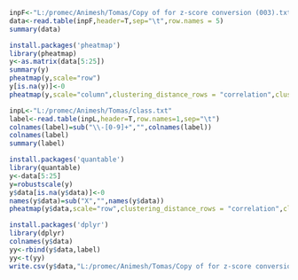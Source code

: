 ```r
inpF<-"L:/promec/Animesh/Tomas/Copy of for z-score conversion (003).txt"
data<-read.table(inpF,header=T,sep="\t",row.names = 5)
summary(data)
```

```r
install.packages('pheatmap')
library(pheatmap)
y<-as.matrix(data[5:25])
summary(y)
pheatmap(y,scale="row")
y[is.na(y)]<-0
pheatmap(y,scale="column",clustering_distance_rows = "correlation",clustering_distance_cols = "correlation")
```

```r
inpL<-"L:/promec/Animesh/Tomas/class.txt"
label<-read.table(inpL,header=T,row.names=1,sep="\t")
colnames(label)=sub("\\-[0-9]+","",colnames(label))
colnames(label)
summary(label)
```

```r
install.packages('quantable')
library(quantable)
y<-data[5:25]
y=robustscale(y)
y$data[is.na(y$data)]<-0
names(y$data)=sub("X","",names(y$data))
pheatmap(y$data,scale="row",clustering_distance_rows = "correlation",clustering_distance_cols = "correlation",fontsize_row=6)
```


```r
install.packages('dplyr')
library(dplyr)
colnames(y$data)
yy<-rbind(y$data,label)
yy<-t(yy)
write.csv(y$data,"L:/promec/Animesh/Tomas/Copy of for z-score conversion (003).csv")
```

